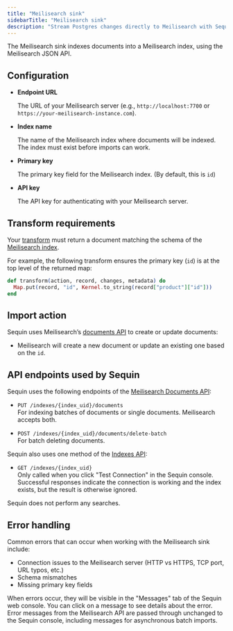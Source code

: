 ```yaml
---
title: "Meilisearch sink"
sidebarTitle: "Meilisearch sink"
description: "Stream Postgres changes directly to Meilisearch with Sequin's Meilisearch sink."
---
```


The Meilisearch sink indexes documents into a Meilisearch index, using the Meilisearch JSON API.

## Configuration

- **Endpoint URL**

    The URL of your Meilisearch server (e.g., `http://localhost:7700` or `https://your-meilisearch-instance.com`).

- **Index name**

    The name of the Meilisearch index where documents will be indexed. The index must exist before imports can work.

- **Primary key**

    The primary key field for the Meilisearch index. (By default, this is `id`)

- **API key**

    The API key for authenticating with your Meilisearch server.

## Transform requirements

Your [transform](/reference/transforms) must return a document matching the schema of the [Meilisearch index](https://www.meilisearch.com/docs/learn/core_concepts/documents).

For example, the following transform ensures the primary key (`id`) is at the top level of the returned map:

```elixir
def transform(action, record, changes, metadata) do
  Map.put(record, "id", Kernel.to_string(record["product"]["id"]))
end
```

## Import action

Sequin uses Meilisearch’s [documents API](https://www.meilisearch.com/docs/reference/api/documents#add-or-update-documents) to create or update documents:

- Meilisearch will create a new document or update an existing one based on the `id`.

## API endpoints used by Sequin

Sequin uses the following endpoints of the [Meilisearch Documents API](https://www.meilisearch.com/docs/reference/api/documents):

- `PUT /indexes/{index_uid}/documents`  
  For indexing batches of documents or single documents. Meilisearch accepts both.

- `POST /indexes/{index_uid}/documents/delete-batch`  
  For batch deleting documents.

Sequin also uses one method of the [Indexes API](https://www.meilisearch.com/docs/reference/api/indexes#get-an-index):

- `GET /indexes/{index_uid}`  
  Only called when you click "Test Connection" in the Sequin console.  
  Successful responses indicate the connection is working and the index exists, but the result is otherwise ignored.

Sequin does not perform any searches.

## Error handling

Common errors that can occur when working with the Meilisearch sink include:

- Connection issues to the Meilisearch server (HTTP vs HTTPS, TCP port, URL typos, etc.)
- Schema mismatches
- Missing primary key fields

When errors occur, they will be visible in the "Messages" tab of the Sequin web console. You can click on a message to see details about the error.  
Error messages from the Meilisearch API are passed through unchanged to the Sequin console, including messages for asynchronous batch imports.